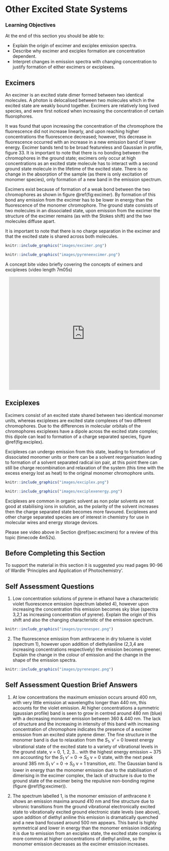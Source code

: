 # Other Excited State Systems {#chexcited}

### Learning Objectives {#sec:exitedLOs}


At the end of this section you should be able to:

- Explain the origin of excimer and exciplex emission spectra.
- Describe why excimer and exciplex formation are concentration dependent.
- Interpret changes in emission spectra with changing concentration to justify formation of either excimers or exciplexes.



## Excimers {#sec:excimers}

An excimer is an excited state dimer formed between two identical molecules. A photon is delocalised between two molecules which in the excited state are weakly bound together. Excimers are relatively long lived species, and were first noticed when increasing the concentration of certain fluorophores. 

It was found that upon increasing the concentration of the chromophore the fluorescence did not increase linearly, and upon reaching higher concentrations the fluorescence decreased; however, this decrease in fluorescence occurred with an increase in a new emission band of lower energy. Excimer bands tend to be broad featureless and Gaussian in profile, figure 33. It is important to note that there is no bonding between the chromophores in the ground state; excimers only occur at high concentrations as an excited state molecule has to interact with a second ground state molecule in the lifetime of the excited state. There is no change in the absorption of the sample (as there is only excitation of monomer species), only formation of a new band in the emission spectrum.

Excimers exist because of formation of a weak bond between the two chromophores as shown in figure \@ref(fig:excimer). By formation of this bond any emission from the excimer has to be lower in energy than the fluorescence of the monomer chromophore. The ground state consists of two molecules in an dissociated state, upon emission from the excimer the structure of the excimer remains (as with the Stokes shift) and the two molecules diffuse apart.

It is important to note that there is no charge separation in the excimer and that the excited state is shared across both molecules.

```r
knitr::include_graphics("images/excimer.png")
```

```r
knitr::include_graphics("images/pyreneexcimer.png")
```

A concept bite video briefly covering the concepts of eximers and exciplexes (video length 7m05s)

<div style="text-align: center;"><iframe width="480" height="360" src="https://www.youtube.com/embed/EOURuV9cNOM" frameborder="0" allow="accelerometer; autoplay; encrypted-media; gyroscope; picture-in-picture" allowfullscreen></iframe></div>

## Exciplexes

Excimers consist of an excited state shared between two identical monomer units, whereas exciplexes are excited state complexes of two different chromophores. Due to the differences in molecular orbitals of the chromophores exciplexes have a dipole across the excited state complex; this dipole can lead to formation of a charge separated species, figure \@ref(fig:exciplex).

Exciplexes can undergo emission from this state, leading to formation of dissociated monomer units or there can be a solvent reorganisation leading to formation of a solvent separated radical ion pair, at this point there can still be charge recombination and relaxation of the system (this time with the excess energy lost as heat) to the original monomer chromophore units.

```r
knitr::include_graphics("images/exciplex.png")
```

```r
knitr::include_graphics("images/exciplexenergy.png")
```

Exciplexes are common in organic solvent as non polar solvents are not good at stabilising ions in solution, as the polarity of the solvent increases then the charge separated state becomes more favoured. Exciplexes and other charge separated species are of interest in chemistry for use in molecular wires and energy storage devices.

Please see video above in Section \@ref(sec:excimers) for a review of this topic (timecode 4m52s).


## Before Completing this Section {#sec:beforeex}

To support the material in this section it is suggested you read pages 90-96 of Wardle ‘Principles and Application of Photochemistry’.

## Self Assessment Questions {#sec:saqex}

1. Low concentration solutions of pyrene in ethanol have a characteristic violet fluorescence emission (spectrum labeled 4), however upon increasing the concentration this emission becomes sky blue (spectra 3,2,1 as increasing concentration of pyrene). Explain the origin of this shift and also the changing characteristic of the emission spectrum.

```r
knitr::include_graphics("images/pyrenespec.png")
```



2. The fluorescence emission from anthracene in dry toluene is violet (spectrum 1), however upon addition of diethylaniline (2,3,4 are increasing concentrations respectively) the emission becomes greener. Explain the change in the colour of emission and the change in the shape of the emission spectra.

```r
knitr::include_graphics("images/pyrenespec.png")
```



## Self Assessment Question Brief Answers {#sec:saqansex}

1. At low concentrations the maximum emission occurs around 400 nm, with very little emission at wavelengths longer than 440 nm, this accounts for the violet emission. At higher concentrations a symmetric (gaussian profile) band is seen to grow in centred around 480 nm (blue) with a decreasing monomer emission between 360 & 440 nm. The lack of structure and the increasing in intensity of this band with increasing concentration of chromophore indicates the presence of a excimer emission from an excited state pyrene dimer. The fine structure in the monomer band is due to relaxation from the $S_1$, v’ = 0 lowest energy vibrational state of the excited state to a variety of vibrational levels in the ground state, v = 0, 1, 2, 3… with the highest energy emission ~ 375 nm accounting for the $S_1$ v’ = 0 → $S_0$ v = 0 state, with the next peak around 385 nm $S_1$ v’ = 0 → $S_0$ v = 1 transition, *etc*. The Gaussian band is lower in energy than the monomer emission due to the stabilisation of dimerising in the excimer complex, the lack of structure is due to the ground state of the excimer being the repulsive non-bonding regime (figure \@ref(fig:excimer)).

2. The spectrum labelled 1, is the monomer emission of anthracene it shows an emission maxima around 410 nm and  fine structure due to vibronic transitions from the ground vibrational electronically excited state to vibrationally excited ground electronic state levels (see above), upon addition of diethyl aniline this emission is dramatically quenched and a new band focused around 500 nm appears. This band is highly symmetrical and lower in energy than the monomer emission indicating it is due to emission from an exciplex state, the excited state complex is more common at higher concentrations of diethyl aniline, so the monomer emission decreases as the excimer emission increases.
